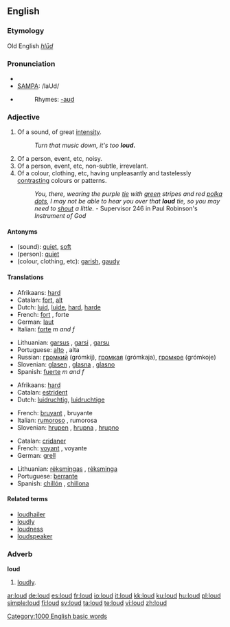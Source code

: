 ==English==

===Etymology===
Old English ''[[hlūd]]''

===Pronunciation===
*{{IPA|/laʊd/}}
*[[w:SAMPA|SAMPA]]: /laUd/
*{{audio|en-us-loud.ogg|Audio (US)}}
*:Rhymes: [[Rhymes:English:-aʊd|-aʊd]]

===Adjective===
{{en-adj|er}}

# Of a sound, of great [[intensity]].
#:''Turn that music down, it's too '''loud.'''''
# Of a person, event, etc, noisy.
# Of a person, event, etc, non-subtle, irrevelant.
# Of a colour, clothing, etc, having unpleasantly and tastelessly  [[contrast]]ing colours or patterns.
#:''You, there, wearing the purple [[tie]] with [[green]] stripes and red [[polka dot]]s, I may not be able to hear you over that '''loud''' tie, so you may need to [[shout]] a little.'' - Supervisor 246 in Paul Robinson's ''Instrument of God''

====Antonyms====
*(sound): [[quiet]], [[soft]]
*(person): [[quiet]]
*(colour, clothing, etc): [[garish]], [[gaudy]]

====Translations====

{{trans-top|of a sound}}
*Afrikaans: [[hard]]
*Catalan: [[fort]], [[alt]]
*Dutch: [[luid]], [[luide]], [[hard]], [[harde]]
*French: [[fort#French|fort]] {{m}}, forte {{f}}
*German: [[laut]]
*Italian: [[forte#Italian|forte]] ''m and f''
{{trans-mid}}
*Lithuanian: [[garsus]] {{m}}, [[garsi]] {{f}}, [[garsu]] {{n}}
*Portuguese: [[alto#Portuguese|alto]] {{m}}, alta {{f}}
*Russian: [[громкий]] {{m}} (grómkij), [[громкая]] {{f}} (grómkaja), [[громкое]] {{n}} (grómkoje)
*Slovenian: [[glasen]] {{m}}, [[glasna]] {{f}}, [[glasno]] {{n}}
*Spanish: [[fuerte]] ''m and f''
{{trans-bottom}}

{{trans-top|noisy}}
*Afrikaans: [[hard]]
*Catalan: [[estrident]]
*Dutch: [[luidruchtig]], [[luidruchtige]]
{{trans-mid}}
*French: [[bruyant]] {{m}}, bruyante {{f}}
*Italian: [[rumoroso]] {{m}}, rumorosa {{f}}
*Slovenian: [[hrupen]] {{m}}, [[hrupna]] {{f}}, [[hrupno]] {{n}}
{{trans-bottom}}

{{trans-top|of a colour, clothing, etc}}
*Catalan: [[cridaner]]
*French: [[voyant]] {{m}}, voyante {{f}}
*German: [[grell]]
{{trans-mid}}
*Lithuanian: [[rėksmingas]] {{m}}, [[rėksminga]] {{f}}
*Portuguese: [[berrante]]
*Spanish: [[chillón]] {{m}}, [[chillona]] {{f}}
{{trans-bottom}}

====Related terms====
*[[loudhailer]]
*[[loudly]]
*[[loudness]]
*[[loudspeaker]]

===Adverb===
'''loud'''

# [[loudly]].

[[Category:1000 English basic words]]

[[ar:loud]]
[[de:loud]]
[[es:loud]]
[[fr:loud]]
[[io:loud]]
[[it:loud]]
[[kk:loud]]
[[ku:loud]]
[[hu:loud]]
[[pl:loud]]
[[simple:loud]]
[[fi:loud]]
[[sv:loud]]
[[ta:loud]]
[[te:loud]]
[[vi:loud]]
[[zh:loud]]